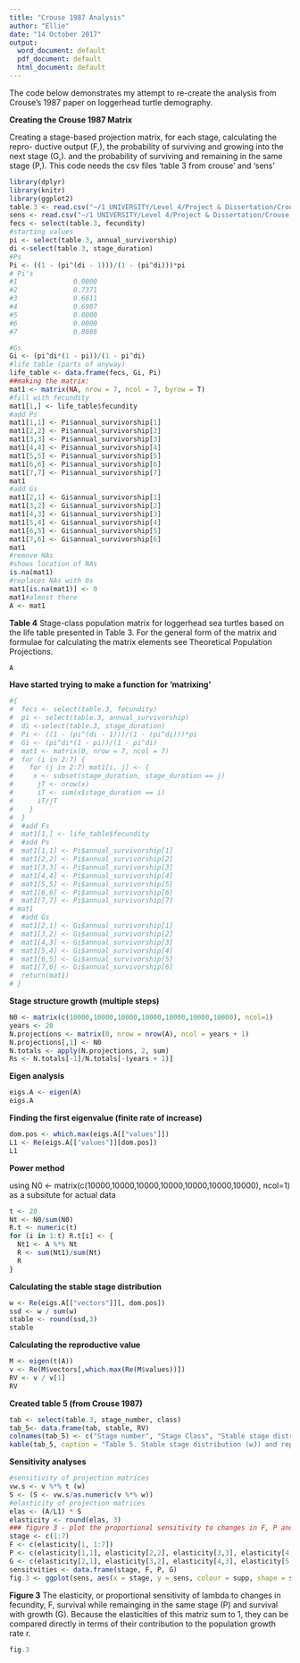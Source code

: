 ```yaml
---
title: "Crouse 1987 Analysis"
author: "Ellie"
date: "14 October 2017"
output:
  word_document: default
  pdf_document: default
  html_document: default
---
```

The code below demonstrates my attempt to re-create the analysis from Crouse's 1987 paper on loggerhead turtle demography. 

**Creating the Crouse 1987 Matrix** 

Creating a stage-based projection matrix, for each stage, 
calculating the repro- ductive output (F,), the probability of surviving and growing into the next stage (G,). and the probability of surviving and 
remaining in the same stage (P,).
This code needs the csv files 'table 3 from crouse' and 'sens'

```r
library(dplyr)
library(knitr)
library(ggplot2)
table.3 <- read.csv("~/1 UNIVERSITY/Level 4/Project & Dissertation/Crouse 1987/table 3 from crouse.csv")
sens <- read.csv("~/1 UNIVERSITY/Level 4/Project & Dissertation/Crouse 1987/sens.csv")
fecs <- select(table.3, fecundity)
#starting values 
pi <- select(table.3, annual_survivorship)
di <-select(table.3, stage_duration)
#Ps
Pi <- ((1 - (pi^(di - 1)))/(1 - (pi^di)))*pi
# Pi's
#1              0.0000
#2              0.7371
#3              0.6611
#4              0.6907
#5              0.0000
#6              0.0000
#7              0.8086

#Gs
Gi <- (pi^di*(1 - pi))/(1 - pi^di) 
#life table (parts of anyway)
life_table <- data.frame(fecs, Gi, Pi)
##making the matrix: 
mat1 <- matrix(NA, nrow = 7, ncol = 7, byrow = T) 
#fill with fecundity 
mat1[1,] <- life_table$fecundity 
#add Ps 
mat1[1,1] <- Pi$annual_survivorship[1] 
mat1[2,2] <- Pi$annual_survivorship[2] 
mat1[3,3] <- Pi$annual_survivorship[3]
mat1[4,4] <- Pi$annual_survivorship[4]
mat1[5,5] <- Pi$annual_survivorship[5]
mat1[6,6] <- Pi$annual_survivorship[6]
mat1[7,7] <- Pi$annual_survivorship[7]
mat1
#add Gs 
mat1[2,1] <- Gi$annual_survivorship[1]
mat1[3,2] <- Gi$annual_survivorship[2]
mat1[4,3] <- Gi$annual_survivorship[3]
mat1[5,4] <- Gi$annual_survivorship[4]
mat1[6,5] <- Gi$annual_survivorship[5]
mat1[7,6] <- Gi$annual_survivorship[6] 
mat1
#remove NAs
#shows location of NAs
is.na(mat1)
#replaces NAs with 0s
mat1[is.na(mat1)] <- 0
mat1#almost there 
A <- mat1
```
**Table 4** 
Stage-class population matrix for loggerhead sea turtles based on the life table presented in Table 3. For the general form of the matrix and formulae for calculating the matrix elements see Theoretical Population Projections. 
```r
A
```
**Have started trying to make a function for 'matrixing'**
```r
#{
#  fecs <- select(table.3, fecundity)
#  pi <- select(table.3, annual_survivorship)
#  di <-select(table.3, stage_duration)
#  Pi <- ((1 - (pi^(di - 1)))/(1 - (pi^di)))*pi
#  Gi <- (pi^di*(1 - pi))/(1 - pi^di)
#  mat1 <- matrix(0, nrow = 7, ncol = 7)
#  for (i in 2:7) {
#    for (j in 2:7) mat1[i, j] <- {
#     x <- subset(stage_duration, stage_duration == j)
#      jT <- nrow(x)
#      iT <- sum(x$stage_duration == i)
#      iT/jT
#    }
#  }
#  #add Fs
#  mat1[1,] <- life_table$fecundity 
#  #add Ps 
#  mat1[1,1] <- Pi$annual_survivorship[1] 
#  mat1[2,2] <- Pi$annual_survivorship[2] 
#  mat1[3,3] <- Pi$annual_survivorship[3]
#  mat1[4,4] <- Pi$annual_survivorship[4]
#  mat1[5,5] <- Pi$annual_survivorship[5]
#  mat1[6,6] <- Pi$annual_survivorship[6]
#  mat1[7,7] <- Pi$annual_survivorship[7]
# mat1
#  #add Gs 
#  mat1[2,1] <- Gi$annual_survivorship[1]
#  mat1[3,2] <- Gi$annual_survivorship[2]
#  mat1[4,3] <- Gi$annual_survivorship[3]
#  mat1[5,4] <- Gi$annual_survivorship[4]
#  mat1[6,5] <- Gi$annual_survivorship[5]
#  mat1[7,6] <- Gi$annual_survivorship[6] 
#  return(mat1)
# }
```
**Stage structure growth (multiple steps)**
```r
N0 <- matrix(c(10000,10000,10000,10000,10000,10000,10000), ncol=1)
years <- 20
N.projections <- matrix(0, nrow = nrow(A), ncol = years + 1) 
N.projections[,1] <- N0 
N.totals <- apply(N.projections, 2, sum)
Rs <- N.totals[-1]/N.totals[-(years + 1)]
```
**Eigen analysis** 
```r
eigs.A <- eigen(A)
eigs.A
```
**Finding the first eigenvalue (finite rate of increase)**
```r
dom.pos <- which.max(eigs.A[["values"]])
L1 <- Re(eigs.A[["values"]][dom.pos])
L1
```
**Power method** 

using N0 <- matrix(c(10000,10000,10000,10000,10000,10000,10000), ncol=1) as a subsitute for actual data 
```r
t <- 20
Nt <- N0/sum(N0)
R.t <- numeric(t)
for (i in 1:t) R.t[i] <- {
  Nt1 <- A %*% Nt
  R <- sum(Nt1)/sum(Nt)
  R
} 
```
**Calculating the stable stage distribution** 
```r
w <- Re(eigs.A[["vectors"]][, dom.pos])
ssd <- w / sum(w)
stable <- round(ssd,3)
stable
```
**Calculating the reproductive value** 
```r
M <- eigen(t(A))
v <- Re(M$vectors[,which.max(Re(M$values))])
RV <- v / v[1]
RV 
```
**Created table 5 (from Crouse 1987)** 
```r
tab <- select(table.3, stage_number, class)
tab_5<- data.frame(tab, stable, RV)
colnames(tab_5) <- c("Stage number", "Stage Class", "Stable stage distribution (Dominant eigenvector)", "Reproductive values (left eigenvector)" )
kable(tab_5, caption = "Table 5. Stable stage distribution (wJ) and reproductive values (v') for the loggerhead population matrix given in Table 4.")
```

**Sensitivity analyses**
```r
#sensitivity of projection matrices 
vw.s <- v %*% t (w) 
S <- (S <- vw.s/as.numeric(v %*% w)) 
#elasticity of projection matrices 
elas <- (A/L1) * S 
elasticity <- round(elas, 3)
### figure 3 - plot the proportional sensitivity to changes in F, P and G 
stage <- c(1:7)
F <- c(elasticity[1, 1:7])
P <- c(elasticity[1,1], elasticity[2,2], elasticity[3,3], elasticity[4,4], elasticity[5,5], elasticity[6,6], elasticity[7,7])
G <- c(elasticity[2,1], elasticity[3,2], elasticity[4,3], elasticity[5,4], elasticity[6,5], elasticity[7,6], 0)
sensitvities <- data.frame(stage, F, P, G)
fig.3 <- ggplot(sens, aes(x = stage, y = sens, colour = supp, shape = supp)) + geom_line() + geom_point(size = 4) + labs(x = "Stage", y = "Elasticity")
```
**Figure 3** 
The elasticity, or proportional sensitivity of lambda to changes in fecundity, F, survival while remainging in the same stage (P) and survival with growth (G). Because the elasticities of this matriz sum to 1, they can be compared directly in terms of their contribution to the population growth rate r. 

```r
fig.3
```
